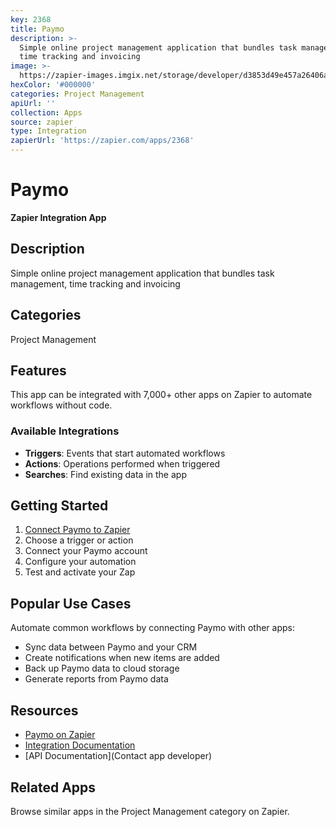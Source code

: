 ```yaml
---
key: 2368
title: Paymo
description: >-
  Simple online project management application that bundles task management,
  time tracking and invoicing
image: >-
  https://zapier-images.imgix.net/storage/developer/d3853d49e457a26406a8b247c41f0be0.png?auto=format%2Ccompress&ixlib=python-3.0.0&q=50
hexColor: '#000000'
categories: Project Management
apiUrl: ''
collection: Apps
source: zapier
type: Integration
zapierUrl: 'https://zapier.com/apps/2368'
---
```

# Paymo

**Zapier Integration App**

## Description

Simple online project management application that bundles task management, time tracking and invoicing

## Categories

Project Management

## Features

This app can be integrated with 7,000+ other apps on Zapier to automate workflows without code.

### Available Integrations

- **Triggers**: Events that start automated workflows
- **Actions**: Operations performed when triggered
- **Searches**: Find existing data in the app

## Getting Started

1. [Connect Paymo to Zapier](https://zapier.com/apps/2368)
2. Choose a trigger or action
3. Connect your Paymo account
4. Configure your automation
5. Test and activate your Zap

## Popular Use Cases

Automate common workflows by connecting Paymo with other apps:

- Sync data between Paymo and your CRM
- Create notifications when new items are added
- Back up Paymo data to cloud storage
- Generate reports from Paymo data

## Resources

- [Paymo on Zapier](https://zapier.com/apps/2368)
- [Integration Documentation](https://zapier.com/apps/2368/integrations)
- [API Documentation](Contact app developer)

## Related Apps

Browse similar apps in the Project Management category on Zapier.
